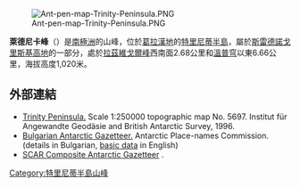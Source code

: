 [[Image:Ant-pen-map-Trinity-Peninsula.PNG|thumb]]

{{coord|63|37|42|S|58|44|48|W|display=title}}

'''萊德尼卡峰'''（{{lang-en|Ledenika Peak}}）是[[南極洲|南極洲]]的山峰，位於[[葛拉漢地|葛拉漢地]]的[[特里尼蒂半島|特里尼蒂半島]]，屬於[[斯雷德諾戈里斯基高地|斯雷德諾戈里斯基高地]]的一部分，處於[[拉茲維戈爾峰|拉茲維戈爾峰]]西南面2.68公里和[[溫普穹|溫普穹]]以東6.66公里，海拔高度1,020米。

==外部連結==
* [https://web.archive.org/web/20131002100340/http://www.bkg.bund.de/nn_193194/DE/Bundesamt/Downloads/Kostenlose-Karten/Antarktis-Karten/Satellitenbildkarten/Scale250/Daten/Trinity-Peninsula%2CtemplateId%3Draw%2Cproperty%3DpublicationFile.pdf/Trinity-Peninsula.pdf Trinity Peninsula.] Scale 1:250000 topographic map No. 5697. Institut für Angewandte Geodäsie and British Antarctic Survey, 1996.
* [http://apcbg.org/gazet-bg.doc Bulgarian Antarctic Gazetteer.] {{Wayback|url=http://apcbg.org/gazet-bg.doc |date=20131012104624 }} Antarctic Place-names Commission. (details in Bulgarian, [http://apcbg.org/gazet.htm basic data] {{Wayback|url=http://apcbg.org/gazet.htm |date=20160304071225 }} in English)
* [http://data.aad.gov.au/aadc/gaz/scar/ SCAR Composite Antarctic Gazetteer] {{WebCite|url=https://www.webcitation.org/5ug2CfC7m?url=http://data.aad.gov.au/aadc/gaz/scar/ |date=20101202140255 |dateformat=iso }}.

{{DEFAULTSORT:Ledenika Peak}}
[[Category:特里尼蒂半島山峰|Category:特里尼蒂半島山峰]]


{{TrinityPeninsula-geo-stub}}
